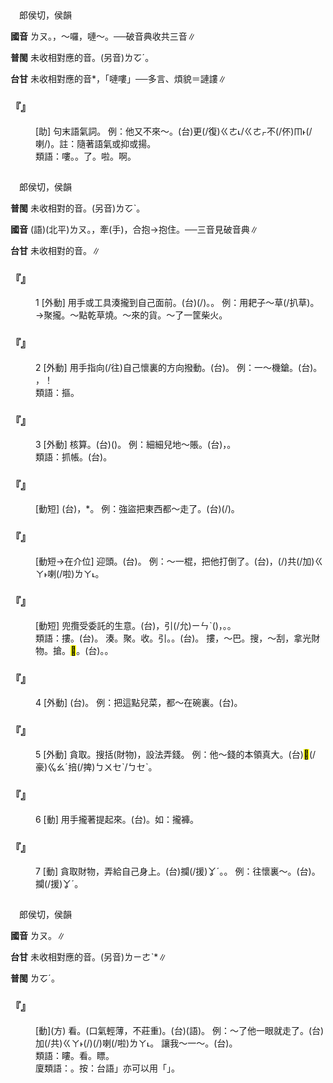 
=={{ruby|嘍|ㄌㄡ}}==

　郎侯切，侯韻

'''國音''' <rt>ㄌㄡ</rt>。{{ruby|(文)|ㄌㄡˊ}}，～囉{{ruby|。|ㄌㄡˇ}}，嗹～{{ruby|。|·ㄌㄡ}}。──破音典收{{ruby|：|ㄌㄡˊ}}{{ruby|、|ㄌㄡˇ}}{{ruby|、|·ㄌㄡ}}共三音∥

'''普閩''' 未收相對應的音。(另音)<rt>ㄌㆦˊ</rt>。

'''台甘''' 未收相對應的音{{ruby|。|ㄌㆦˊ}}{{ruby|。|ㄌㆦˋ}}*，「嗹嘍」──多言、煩貌＝謰謱∥

    

==='''『{{ruby|嘍|ㄌㄡ}}』'''===
: [助] 句末語氣詞。 例：他又不來～。(台){{ruby|伊|ㄧ}}{{ruby|又|ㄧㄨ˫}}更(/復)<rt>ㄍㄜ˪/ㄍㄜㆷ</rt>不(/伓)<rt>ㆬ˫</rt>{{ruby|來|ㄌㄞˊ}}{{ruby|啊|ㄚ}}(/喇/{{ruby|啦|ㄌㄚ˪}}){{ruby|。|·ㄌㆦ˪}}{{ruby|→|ㄌㆦ}}。註：隨著語氣或抑或揚。
:類語：嘍。{{ruby|咯|ㄌㄛ}}。了。啦。啊。
:
    

=={{ruby|摟|ㄌㄡ}}==

　郎侯切，侯韻

'''普閩''' 未收相對的音。(另音)<rt>ㄌㆦˋ</rt>。

'''國音''' (語)(北平)<rt>ㄌㄡ</rt>。{{ruby|(文)|ㄌㄡˊ}}，牽(手){{ruby|。|ㄌㄡˇ}}，合抱→抱住。──三音見破音典∥

'''台甘''' 未收相對的音。{{ruby|(文)|ㄌㆦˊ}}∥

    

==='''『{{ruby|摟|ㄌㄡ}}』'''===
:1  [外動] 用手或工具湊攏到自己面前。(台){{ruby|耙|ㄅㆤˊ}}(/{{ruby|<mark>&#xf90ae;</mark>|ㄙㄚ}})。{{ruby|<mark>&#xf8f6c;</mark>|ㄎㄧㆦㆶ}}{{ruby|倚|ㄨㄚˋ}}{{ruby|來|·ㄌㄞˊ}}{{ruby|自|ㄍㄚ}}{{ruby|己|ㄉㄧ˫/ㄍㄧ˫}}{{ruby|面|ㆠㄧㄣ˫}}{{ruby|前|ㄐㄧㄥˊ}}。 例：用耙子～草(/扒草)。→聚攏。～點乾草燒。～來的貨。～了一筐柴火。
    

==='''『{{ruby|摟|ㄌㄡ}}』'''===
:2  [外動] 用手指向(/往)自己懷裏的方向撥動。(台){{ruby|扳|ㄅㄢ}}。 例：一～機鎗。(台){{ruby|扳|ㄅㄧㄢ/ㄅㄢ}}{{ruby|銃|ㄑㄧㄥ˪}}。 {{ruby|銃|ㄑㄧㄥ˪}}，{{ruby|一|ㄐㄧㆵ ͘}}{{ruby|下|ㆤ˫}}{{ruby|扳|ㄅㄢ/ㄅㄧㄢ}}！
:類語：摳。
:
    

==='''『{{ruby|摟|ㄌㄡ}}』'''===
:3  [外動] 核算。(台)({{ruby|剔|ㄊㄚㆵ}}{{ruby|算|ㄙㆭ˪}}{{ruby|盤|ㄅㄨㆩˊ}}){{ruby|查|ㄘㄚˊ}}{{ruby|賬|ㄒㄧㄠ˪}}。 例：細細兒地～賬。(台){{ruby|傾|ㄎㄧㄥˊ}}{{ruby|數|ㄒㄧㄠ˪}}，{{ruby|<mark>&#xffeb7;</mark>|ㄉㄚㆶ}}{{ruby|賬|ㄒㄧㄠ˪}}。
:類語：抓帳。(台){{ruby|掠|ㄌㄧㄚㆷ ͘}}{{ruby|帳|ㄒㄧㄠ˪}}。
:
    

==='''『{{ruby|摟|ㄌㄡ}}{{ruby|巴|·ㄅㄚ}}』'''===
: [動短] (台){{ruby|攏|ㄌㆲˋ}}{{ruby|總|ㄗㆲˋ}}{{ruby|搬|ㄅㄨㆩ}}{{ruby|去|ㄎㄧ˪}}，{{ruby|搬|ㄅㄨㆩ}}*{{ruby|空|ㄎㄤ}}{{ruby|空|ㄎㄤ}}。 例：強盜把東西都～走了。(台){{ruby|強|ㄍㄧㆲˊ}}{{ruby|盜|ㄉㄜ˫}}{{ruby|將|ㄐㄧㆲ}}{{ruby|物|ㄇㄧㆷ ͘/ㄇㆭㆷ ͘}}{{ruby|件|ㄍㄧㆩ˫}}{{ruby|攏|ㄌㆲˋ}}{{ruby|總|ㄗㆲˋ}}{{ruby|搬|ㄅㄨㆩ}}{{ruby|去|ㄎㄧ˪}}(/{{ruby|搬|ㄅㄨㆩ}}{{ruby|空|ㄎㄤ}}{{ruby|空|ㄎㄤ}})。
    

==='''『{{ruby|摟|ㄌㄡ}}{{ruby|頭|ㄊㄡˊ}}』'''===
: [動短→在介位] 迎頭。(台){{ruby|對|ㄉㄨㄧ˪}}{{ruby|面|ㆠㄧㄣ˫}}{{ruby|裏|·ㄌㄧˇ}}。 例：～一棍，把他打倒了。(台){{ruby|<mark>&#xffb58;</mark>|ㆣㄧㄚㆷ ͘}}{{ruby|棍|ㄍㄨㄣ˪}}{{ruby|仔|ㄚ}}{{ruby|相|ㄒㄧㆲ˪}}{{ruby|對|ㄉㄨㄧ˪}}{{ruby|額|ㄏㄧㄚㆷ ͘}}{{ruby|頭|ㄊㄠˊ}}{{ruby|一|ㄐㄧㆵ ͘}}{{ruby|下|ㆤ˫}}{{ruby|摃|ㄍㆲ˪}}{{ruby|落|ㄌㄜㆷ ͘}}{{ruby|去|ㄎㄧ˪}}，{{ruby|著|ㄉㄧㄜㆷ}}(/{{ruby|都|ㄉㄜ˫}})共(/加)<rt>ㄍㄚ˫</rt>{{ruby|摃|ㄍㆲ˪}}{{ruby|倒|ㄉㄜ˪}}喇(/啦)<rt>ㄌㄚ˪</rt>。
:
    

==='''『{{ruby|摟|ㄌㄡ}}{{ruby|包|ㄅㄠ}}{{ruby|兒|ㄦ}}』'''===
: [動短] 兜攬受委託的生意。(台){{ruby|貿|ㆠㄠㆷ ͘}}{{ruby|生|ㄒㄧㄥ}}{{ruby|理|ㄌㄧˋ}}，引(/允)<rt>ㄧㄣˋ</rt>({{ruby|來|ㄌㄞˊ}}{{ruby|做|ㄗㄨㆤ˪/ㄗㄜ˪}})，{{ruby|包|ㄅㄠ}}{{ruby|辦|ㄅㄢ˫}}。{{ruby|承|ㄒㄧㄥˊ}}{{ruby|辦|ㄅㄢ˫}}。
:類語：摟。(台){{ruby|攏|ㄌㄤˋ}}。 湊。聚。收。引。{{ruby|摳|ㄎㄡ}}。(台){{ruby|摳|ㄎㄠ}}。 摟，～巴。搜，～刮，拿光財物。搶。<mark>&#xf98d8;</mark>。{{ruby|攬|ㄌㄢˇ}}(台){{ruby|攬|ㄌㆰˋ}}。{{ruby|扳|ㄅㄢ}}。
:
    

==='''『{{ruby|摟|ㄌㄡ}}』'''===
:4  [外動] (台){{ruby|傾|ㄎㄧㄥˊ}}。 例：把這點兒菜，都～在碗裏。(台){{ruby|<mark>&#xf8f7a;</mark>|ㄐㄧㄚ}}{{ruby|丌|ㆤ}}{{ruby|菜|ㄘㄞ˪}}{{ruby|傾|ㄅㄧㆩ˪}}{{ruby|做|ㄗㄨㆤ˪/ㄗㄜ˪}}{{ruby|一|ㄐㄧㆵ ͘}}{{ruby|碗|ㄨㆩˋ}}。
    

==='''『{{ruby|摟|ㄌㄡ}}』'''===
:5  [外動] 貪取。搜括(財物)，設法弄錢。 例：他～錢的本領真大。(台){{ruby|伊|ㄧ}}{{ruby|真|ㄐㄧㄣ˫}}<mark>&#xffa55;</mark>(/豪)<rt>ㆣㄠˊ</rt>掊(/捭)<rt>ㄅㄨㆤˋ/ㄅㆤˋ</rt>。
    

==='''『{{ruby|摟|ㄌㄡ}}』'''===
:6  [動] 用手攏著提起來。(台){{ruby|攏|ㄌㄤˋ}}。如：攏褲。
    

==='''『{{ruby|摟|ㄌㄡ}}』'''===
:7  [動] 貪取財物，弄給自己身上。(台)攔(/援)<rt>ㆩˊ</rt>。{{ruby|攬|ㄌㆰˋ}}{{ruby|倚|ㄨㄚˋ}}。 例：往懷裏～。(台){{ruby|<mark>&#xf90ae;</mark>|ㄙㄚ}}{{ruby|倚|ㄨㄚˋ}}。攔(/援)<rt>ㆩˊ</rt>{{ruby|倚|ㄨㄚˋ}}{{ruby|來|·ㄌㄞˊ}}。
    

=={{ruby|瞜|ㄌㄡ}}==

　郎侯切，侯韻

'''國音''' <rt>ㄌㄡ</rt>。{{ruby|←|ㄌㄡˊ}}∥

'''台甘''' 未收相對應的音。(另音)<rt>ㄌㄧㄜˋ</rt>*∥

'''普閩''' <rt>ㄌㆦˊ</rt>。

    

==='''『{{ruby|瞜|ㄌㄡ}}』'''===
: [動](方) 看。(口氣輕薄，不莊重)。(台){{ruby|瞭|ㄌㄧㄜˋ}}(語)。 例：～了他一眼就走了。(台)加(/共)<rt>ㄍㄚ˫</rt>{{ruby|伊|ㄧ}}{{ruby|瞭|ㄌㄧㄜˋ}}{{ruby|一|ㄐㄧㆵ ͘}}{{ruby|下|·ㆤ˫}}{{ruby|著|ㄉㄧㄜㆷ}}(/{{ruby|都|ㄉㄜ˫}}){{ruby|行|ㄍㄧㆩˊ}}(/{{ruby|去|ㄎㄧ˪}})喇(/啦)<rt>ㄌㄚ˪</rt>。 讓我～一～。(台){{ruby|付|ㄏㆦ˫}}{{ruby|我|ㆣㄨㄚˋ}}{{ruby|瞭|ㄌㄧㄜˋ/ㄐㄧㄜ˪}}{{ruby|一|ㄐㄧㆵ ͘}}{{ruby|下|·ㆤ˫}}。
:類語：瞜。看。瞟。
:
:廈類語：{{ruby|瞭|ㄌㄧㄜˋ}}。按：台語{{ruby|「|ㄌㄧㄜˋ}}」亦可以用「{{ruby|瞜|ㄌㄧㄜˋ}}」。
:
    

